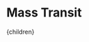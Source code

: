 


# Mass Transit


[^1]: Bureau of Transportation Statistics. ["Table 4-20: Energy Intensity of Passenger Modes (Btu per passenger-mile)"](https://www.bts.gov/archive/publications/national_transportation_statistics/table_04_20). Accessed May 23, 2019.

[^2]: Federal Transit Administration. ["National Transit Database"](https://www.nationaltransitdatabase.org/). Accessed May 24, 2019.

[^3]: Minn, M. ["Contested Power: American Long-Distance Passenger Rail and the Ambiguities of Energy Intensity Analysis"](https://www.mdpi.com/2071-1050/11/4/1200/pdf). Sustainability. February 2019.

  <Article 
    focusAreaUrl={focusAreaUrl} 
    hierarchy={hierarchy} 
    site={site}
  >
    {children}
  </Article>
